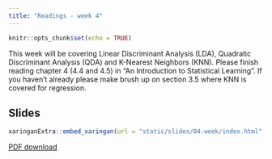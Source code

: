 ```yaml
---
title: "Readings - week 4"
---
```


```r
knitr::opts_chunk$set(echo = TRUE)
```

This week will be covering Linear Discriminant Analysis (LDA), Quadratic Discriminant Analysis (QDA) and K-Nearest Neighbors (KNN). Please finish reading chapter 4 (4.4 and 4.5) in "An Introduction to Statistical Learning". If you haven't already please make brush up on section 3.5 where KNN is covered for regression.

## Slides

```r
xaringanExtra::embed_xaringan(url = "static/slides/04-week/index.html", ratio = "16:9")
```

[PDF download](static/slides/04-week/04-week.pdf)
